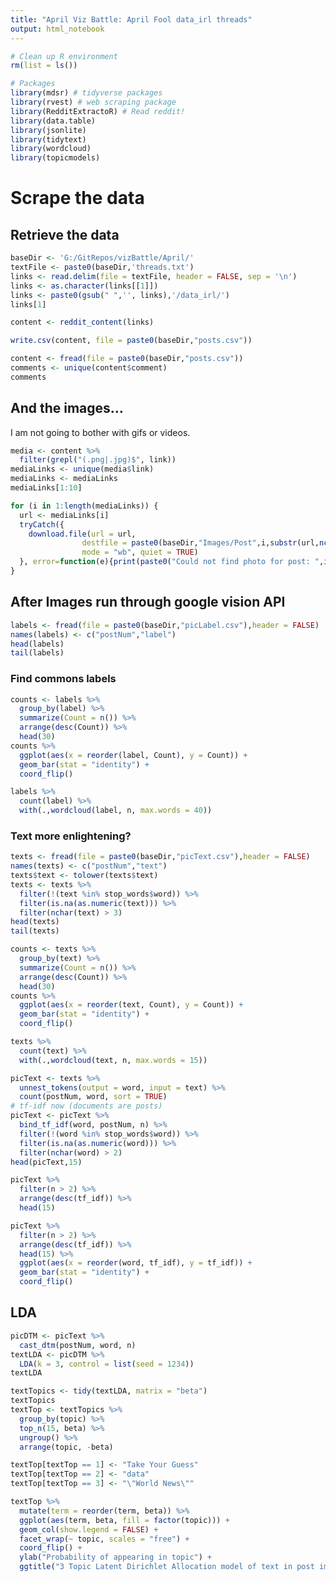 ```yaml
---
title: "April Viz Battle: April Fool data_irl threads"
output: html_notebook
---
```


```r
# Clean up R environment
rm(list = ls())
```

```r
# Packages
library(mdsr) # tidyverse packages
library(rvest) # web scraping package
library(RedditExtractoR) # Read reddit!
library(data.table)
library(jsonlite)
library(tidytext)
library(wordcloud)
library(topicmodels)
```

# Scrape the data

## Retrieve the data

```r
baseDir <- 'G:/GitRepos/vizBattle/April/'
textFile <- paste0(baseDir,'threads.txt')
links <- read.delim(file = textFile, header = FALSE, sep = '\n')
links <- as.character(links[[1]])
links <- paste0(gsub(" ",'', links),'/data_irl/')
links[1]
```

```r
content <- reddit_content(links)
```

```r
write.csv(content, file = paste0(baseDir,"posts.csv"))
```

```r
content <- fread(file = paste0(baseDir,"posts.csv"))
comments <- unique(content$comment)
comments
```
## And the images...

I am not going to bother with gifs or videos.
```r
media <- content %>%
  filter(grepl("(.png|.jpg)$", link))
mediaLinks <- unique(media$link)
mediaLinks <- mediaLinks
mediaLinks[1:10]
```

```r
for (i in 1:length(mediaLinks)) {
  url <- mediaLinks[i]
  tryCatch({
    download.file(url = url,
                destfile = paste0(baseDir,"Images/Post",i,substr(url,nchar(url)-3,nchar(url))),
                mode = "wb", quiet = TRUE)
  }, error=function(e){print(paste0("Could not find photo for post: ",i))})
}
```

## After Images run through google vision API

```r
labels <- fread(file = paste0(baseDir,"picLabel.csv"),header = FALSE)
names(labels) <- c("postNum","label")
head(labels)
tail(labels)
```

### Find commons labels

```r
counts <- labels %>%
  group_by(label) %>%
  summarize(Count = n()) %>%
  arrange(desc(Count)) %>%
  head(30)
counts %>%
  ggplot(aes(x = reorder(label, Count), y = Count)) +
  geom_bar(stat = "identity") +
  coord_flip()
```

```r
labels %>%
  count(label) %>%
  with(.,wordcloud(label, n, max.words = 40))
```
### Text more enlightening?

```r
texts <- fread(file = paste0(baseDir,"picText.csv"),header = FALSE)
names(texts) <- c("postNum","text")
texts$text <- tolower(texts$text)
texts <- texts %>%
  filter(!(text %in% stop_words$word)) %>%
  filter(is.na(as.numeric(text))) %>%
  filter(nchar(text) > 3)
head(texts)
tail(texts)

counts <- texts %>%
  group_by(text) %>%
  summarize(Count = n()) %>%
  arrange(desc(Count)) %>%
  head(30)
counts %>%
  ggplot(aes(x = reorder(text, Count), y = Count)) +
  geom_bar(stat = "identity") +
  coord_flip()

texts %>%
  count(text) %>%
  with(.,wordcloud(text, n, max.words = 15))
```

```r
picText <- texts %>%
  unnest_tokens(output = word, input = text) %>%
  count(postNum, word, sort = TRUE)
# tf-idf now (documents are posts)
picText <- picText %>%
  bind_tf_idf(word, postNum, n) %>%
  filter(!(word %in% stop_words$word)) %>%
  filter(is.na(as.numeric(word))) %>%
  filter(nchar(word) > 2)
head(picText,15)
```

```r
picText %>%
  filter(n > 2) %>%
  arrange(desc(tf_idf)) %>%
  head(15)
```

```r
picText %>%
  filter(n > 2) %>%
  arrange(desc(tf_idf)) %>%
  head(15) %>%
  ggplot(aes(x = reorder(word, tf_idf), y = tf_idf)) +
  geom_bar(stat = "identity") +
  coord_flip()
```

## LDA

```r
picDTM <- picText %>%
  cast_dtm(postNum, word, n)
textLDA <- picDTM %>%
  LDA(k = 3, control = list(seed = 1234))
textLDA
```

```r
textTopics <- tidy(textLDA, matrix = "beta")
textTopics
textTop <- textTopics %>%
  group_by(topic) %>%
  top_n(15, beta) %>%
  ungroup() %>%
  arrange(topic, -beta)

textTop[textTop == 1] <- "Take Your Guess"
textTop[textTop == 2] <- "data"
textTop[textTop == 3] <- "\"World News\""

textTop %>%
  mutate(term = reorder(term, beta)) %>%
  ggplot(aes(term, beta, fill = factor(topic))) +
  geom_col(show.legend = FALSE) +
  facet_wrap(~ topic, scales = "free") +
  coord_flip() +
  ylab("Probability of appearing in topic") +
  ggtitle("3 Topic Latent Dirichlet Allocation model of text in post image")
```












